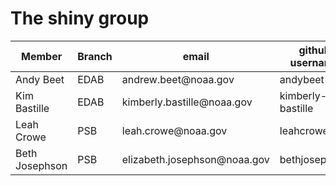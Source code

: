 # The shiny group {#group}

|   Member   | Branch  | email | github username |
|------------|---------|-------|-----------------|
| Andy Beet | EDAB | andrew.beet@noaa.gov | andybeet |
| Kim Bastille | EDAB | kimberly.bastille@noaa.gov | kimberly-bastille |
| Leah Crowe | PSB | leah.crowe@noaa.gov | leahcrowe |
| Beth Josephson | PSB | elizabeth.josephson@noaa.gov | bethjosephson |


